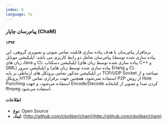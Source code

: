 ```yaml
---
index: 0
language: fa
---
```


### پیام‌رسان چاپار (ChaM)

**۱۳۹۲**

نرم‌افزار پیام‌رسان با هدف پیاده سازی قابلیت تماس صوتی و تصویری گروهی، این پیام‌رسان شامل دو رابط کاربری می باشد: اپلیکیشن موبایل (پیاده سازی شده توسط زبان های Java و C)، اپلیکیشن دسکتاپ (پیاده سازی شده توسط زبان های C++ و QML) و اپلیکیشن سرور (پیاده سازی شده توسط زبان های Erlang و C).  
در اپلیکیشن مذکور تمامی پروتکل های ارتباطی بر پایه TCP/UDP Socket میباشد و از پروتکل HTTP استفاده نمی‌شود، همچنین جهت برقراری تماس P2P از روش Hole Punching استفاده می‌شود، و جهت Encode/Decode کردن صدا و تصویر از کتابخانه ffmpeg استفاده می‌شود.

#### اطلاعات

-   **نوع**: Open Source
-   **لینک**: [http://github.com/ckoliber/cham](http://github.com/ckoliber/cham)
